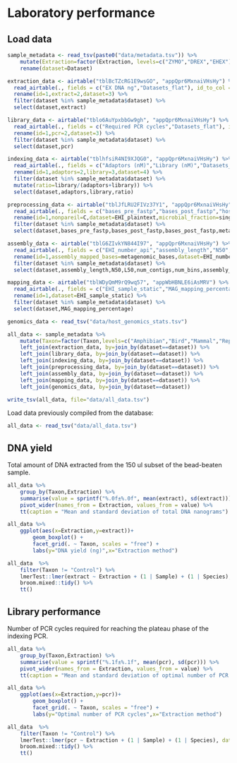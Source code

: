 # Laboratory performance

## Load data

```r
sample_metadata <- read_tsv(paste0("data/metadata.tsv")) %>%
    mutate(Extraction=factor(Extraction, levels=c("ZYMO","DREX","EHEX"))) %>%
    rename(dataset=Dataset)
```

```r
extraction_data <- airtable("tblBcTZcRG1E9wsGO", "appQpr6MxnaiVHsHy") %>% #get base ID from Airtable browser URL
  read_airtable(., fields = c("EX DNA ng","Datasets_flat"), id_to_col = TRUE) %>% #get 3 columns from MAGs table
  rename(id=1,extract=2,dataset=3) %>%
  filter(dataset %in% sample_metadata$dataset) %>%
  select(dataset,extract)
```

```r
library_data <- airtable("tblo6AuYpxbbGw9gh", "appQpr6MxnaiVHsHy") %>% #get base ID from Airtable browser URL
  read_airtable(., fields = c("Required PCR cycles","Datasets_flat"), id_to_col = TRUE) %>% #get 3 columns from MAGs table
  rename(id=1,pcr=2,dataset=3) %>%
  filter(dataset %in% sample_metadata$dataset) %>%
  select(dataset,pcr)
```

```r
indexing_data <- airtable("tblhfsiR4NI9XJQG0", "appQpr6MxnaiVHsHy") %>% #get base ID from Airtable browser URL
  read_airtable(., fields = c("Adaptors (nM)","Library (nM)","Datasets_flat"), id_to_col = TRUE) %>% #get 3 columns from MAGs table
  rename(id=1,adaptors=2,library=3,dataset=4) %>%
  filter(dataset %in% sample_metadata$dataset) %>%
  mutate(ratio=library/(adaptors+library)) %>%
  select(dataset,adaptors,library,ratio)
```

```r
preprocessing_data <- airtable("tblJfLRU2FIVz37Y1", "appQpr6MxnaiVHsHy") %>% #get base ID from Airtable browser URL
  read_airtable(., fields = c("bases_pre_fastp","bases_post_fastp","host_bases","metagenomic_bases","singlem_fraction","C","EHI_plaintext"), id_to_col = TRUE) %>% #get 3 columns from MAGs table
  rename(id=1,nonpareil=C,dataset=EHI_plaintext,microbial_fraction=singlem_fraction) %>%
  filter(dataset %in% sample_metadata$dataset) %>%
  select(dataset,bases_pre_fastp,bases_post_fastp,bases_post_fastp,metagenomic_bases,microbial_fraction,nonpareil)
```

```r
assembly_data <- airtable("tblG6ZIvkYN844I97", "appQpr6MxnaiVHsHy") %>% #get base ID from Airtable browser URL
  read_airtable(., fields = c("EHI_number_api","assembly_length","N50","L50","num_contigs","num_bins","metagenomic_bases"), id_to_col = TRUE) %>% #get 3 columns from MAGs table
  rename(id=1,assembly_mapped_bases=metagenomic_bases,dataset=EHI_number_api) %>%
  filter(dataset %in% sample_metadata$dataset) %>%
  select(dataset,assembly_length,N50,L50,num_contigs,num_bins,assembly_mapped_bases)
```

```r
mapping_data <- airtable("tblWDyQmM9rQ9wq57", "appWbHBNLE6iAsMRV") %>% #get base ID from Airtable browser URL
  read_airtable(., fields = c("EHI_sample_static","MAG_mapping_percentage"), id_to_col = TRUE) %>% #get 3 columns from MAGs table
  rename(id=1,dataset=EHI_sample_static) %>%
  filter(dataset %in% sample_metadata$dataset) %>%
  select(dataset,MAG_mapping_percentage)
```

```r
genomics_data <- read_tsv("data/host_genomics_stats.tsv")
```

```r
all_data <- sample_metadata %>%
    mutate(Taxon=factor(Taxon,levels=c("Amphibian","Bird","Mammal","Reptile","Control"))) %>%
    left_join(extraction_data, by=join_by(dataset==dataset)) %>%
    left_join(library_data, by=join_by(dataset==dataset)) %>%
    left_join(indexing_data, by=join_by(dataset==dataset)) %>%
    left_join(preprocessing_data, by=join_by(dataset==dataset)) %>%
    left_join(assembly_data, by=join_by(dataset==dataset)) %>%
    left_join(mapping_data, by=join_by(dataset==dataset)) %>%
    left_join(genomics_data, by=join_by(dataset==dataset))

write_tsv(all_data, file="data/all_data.tsv")
```

Load data previously compiled from the database:

```r
all_data <- read_tsv("data/all_data.tsv")
```

## DNA yield

Total amount of DNA extracted from the 150 ul subset of the bead-beaten sample. 

```r
all_data %>%
    group_by(Taxon,Extraction) %>%
    summarise(value = sprintf("%.0f±%.0f", mean(extract), sd(extract))) %>%
    pivot_wider(names_from = Extraction, values_from = value) %>%
    tt(caption = "Mean and standard deviation of total DNA nanograms")
```

```r
all_data %>%
    ggplot(aes(x=Extraction,y=extract))+ 
        geom_boxplot() + 
        facet_grid(. ~ Taxon, scales = "free") +
        labs(y="DNA yield (ng)",x="Extraction method")
```

```r
all_data  %>%
    filter(Taxon != "Control") %>%
    lmerTest::lmer(extract ~ Extraction + (1 | Sample) + (1 | Species), data = ., REML = FALSE) %>%
    broom.mixed::tidy() %>%
    tt()
```

## Library performance

Number of PCR cycles required for reaching the plateau phase of the indexing PCR. 
```r
all_data %>%
    group_by(Taxon,Extraction) %>%
    summarise(value = sprintf("%.1f±%.1f", mean(pcr), sd(pcr))) %>%
    pivot_wider(names_from = Extraction, values_from = value) %>%
    tt(caption = "Mean and standard deviation of optimal number of PCR cycles")
```

```r
all_data %>%
    ggplot(aes(x=Extraction,y=pcr))+ 
        geom_boxplot() + 
        facet_grid(. ~ Taxon, scales = "free") +
        labs(y="Optimal number of PCR cycles",x="Extraction method")
```

```r
all_data  %>%
    filter(Taxon != "Control") %>%
    lmerTest::lmer(pcr ~ Extraction + (1 | Sample) + (1 | Species), data = ., REML = FALSE) %>%
    broom.mixed::tidy() %>%
    tt()
```
